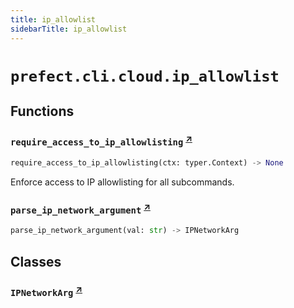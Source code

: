```yaml
---
title: ip_allowlist
sidebarTitle: ip_allowlist
---
```


# `prefect.cli.cloud.ip_allowlist`

## Functions

### `require_access_to_ip_allowlisting` <sup><a href="https://github.com/PrefectHQ/prefect/blob/main/src/prefect/cli/cloud/ip_allowlist.py#L28" target="_blank">↗</a></sup>

```python
require_access_to_ip_allowlisting(ctx: typer.Context) -> None
```


Enforce access to IP allowlisting for all subcommands.


### `parse_ip_network_argument` <sup><a href="https://github.com/PrefectHQ/prefect/blob/main/src/prefect/cli/cloud/ip_allowlist.py#L104" target="_blank">↗</a></sup>

```python
parse_ip_network_argument(val: str) -> IPNetworkArg
```

## Classes

### `IPNetworkArg` <sup><a href="https://github.com/PrefectHQ/prefect/blob/main/src/prefect/cli/cloud/ip_allowlist.py#L99" target="_blank">↗</a></sup>
